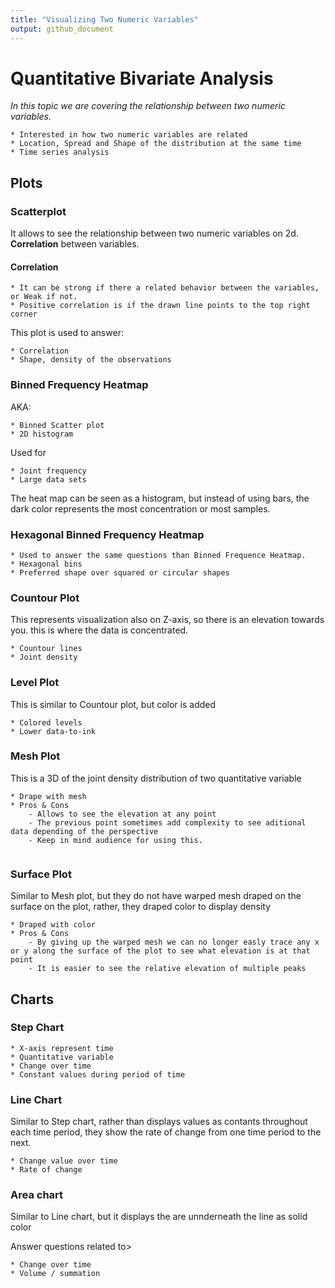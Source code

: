 ```yaml
---
title: "Visualizing Two Numeric Variables"
output: github_document
---
```


# Quantitative Bivariate Analysis

*In this topic we are covering the relationship between two numeric variables.* 

    * Interested in how two numeric variables are related
    * Location, Spread and Shape of the distribution at the same time
    * Time series analysis


## Plots

### Scatterplot

It allows to see the relationship between two numeric variables on 2d. **Correlation** between variables.

#### Correlation

    * It can be strong if there a related behavior between the variables, or Weak if not.
    * Positive correlation is if the drawn line points to the top right corner
    
This plot is used to answer:

    * Correlation
    * Shape, density of the observations
    
    
### Binned Frequency Heatmap

AKA:

    * Binned Scatter plot
    * 2D histogram
    

Used for
 
    * Joint frequency
    * Large data sets
    
The heat map can be seen as a histogram, but instead of using bars, the dark color represents the most concentration or most samples.


### Hexagonal Binned Frequency Heatmap

    * Used to answer the same questions than Binned Frequence Heatmap.
    * Hexagonal bins
    * Preferred shape over squared or circular shapes
    
### Countour Plot

This represents visualization also on Z-axis, so there is an elevation towards you. this is where the data is concentrated.

    * Countour lines
    * Joint density
    
    
### Level Plot

This is similar to Countour plot, but color is added

    * Colored levels
    * Lower data-to-ink


### Mesh Plot

This is a 3D of the joint density distribution of two quantitative variable

    * Drape with mesh
    * Pros & Cons
        - Allows to see the elevation at any point
        - The previous point sometimes add complexity to see aditional data depending of the perspective
        - Keep in mind audience for using this.
        
### Surface Plot

Similar to Mesh plot, but they do not have warped mesh draped on the surface on the plot, rather, they draped color to display density

    * Draped with color
    * Pros & Cons
        - By giving up the warped mesh we can no longer easly trace any x or y along the surface of the plot to see what elevation is at that point
        - It is easier to see the relative elevation of multiple peaks


## Charts
        
### Step Chart         


    * X-axis represent time
    * Quantitative variable
    * Change over time
    * Constant values during period of time
    
    
### Line Chart

Similar to Step chart, rather than displays values as contants throughout each time period, they show the rate of change from one time period to the next.

    * Change value over time
    * Rate of change
    
### Area chart

Similar to Line chart, but it displays the are unnderneath the line as  solid color

Answer questions related to>
    
    * Change over time
    * Volume / summation
    